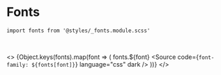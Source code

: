 


<Meta title="Styles/Fonts" />

# Fonts

`import fonts from '@styles/_fonts.module.scss'`

<br />

<>
  {Object.keys(fonts).map(font => (
    <Fragment key={font}>
      <Heading>fonts.${font}</Heading>
      <Source code={`font-family: ${fonts[font]}`} language="css" dark />
      <Typeset fontFamily={fonts[font]} fontSizes={sizes} />
    </Fragment>
  ))}
</>
